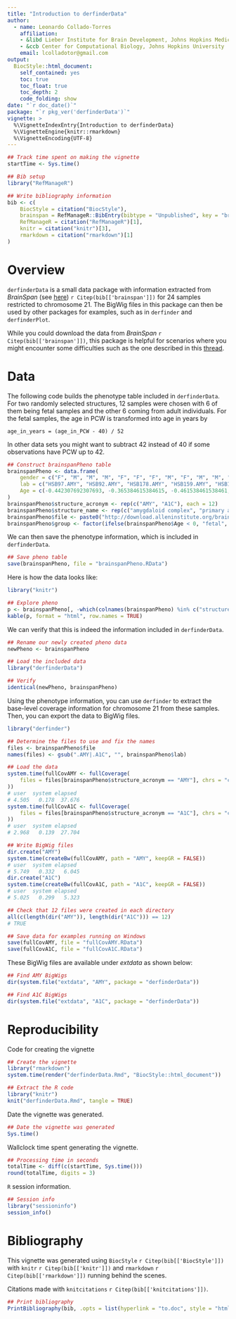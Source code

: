 ```yaml
---
title: "Introduction to derfinderData"
author: 
  - name: Leonardo Collado-Torres
    affiliation:
    - &libd Lieber Institute for Brain Development, Johns Hopkins Medical Campus
    - &ccb Center for Computational Biology, Johns Hopkins University
    email: lcolladotor@gmail.com
output: 
  BiocStyle::html_document:
    self_contained: yes
    toc: true
    toc_float: true
    toc_depth: 2
    code_folding: show
date: "`r doc_date()`"
package: "`r pkg_ver('derfinderData')`"
vignette: >
  %\VignetteIndexEntry{Introduction to derfinderData}
  %\VignetteEngine{knitr::rmarkdown}
  %\VignetteEncoding{UTF-8}  
---
```


```r
## Track time spent on making the vignette
startTime <- Sys.time()

## Bib setup
library("RefManageR")

## Write bibliography information
bib <- c(
    BiocStyle = citation("BiocStyle"),
    brainspan = RefManageR::BibEntry(bibtype = "Unpublished", key = "brainspan", title = "Atlas of the Developing Human Brain [Internet]. Funded by ARRA Awards 1RC2MH089921-01, 1RC2MH090047-01, and 1RC2MH089929-01.", author = "BrainSpan", year = 2011, url = "http://developinghumanbrain.org"),
    RefManageR = citation("RefManageR")[1],
    knitr = citation("knitr")[3],
    rmarkdown = citation("rmarkdown")[1]
)
```


# Overview

`derfinderData` is a small data package with information extracted from _BrainSpan_ (see [here](http://download.alleninstitute.org/brainspan/MRF_BigWig_Gencode_v10/bigwig/)) `r Citep(bib[['brainspan']])` for 24 samples restricted to chromosome 21. The BigWig files in this package can then be used by other packages for examples, such as in `derfinder` and `derfinderPlot`. 

While you could download the data from _BrainSpan_ `r Citep(bib[['brainspan']])`, this package is helpful for scenarios where you might encounter some difficulties such as the one described in this [thread](https://stat.ethz.ch/pipermail/bioc-devel/2014-September/006329.html).


# Data

The following code builds the phenotype table included in `derfinderData`. For two randomly selected structures, 12 samples were chosen with 6 of them being fetal samples and the other 6 coming from adult individuals. For the fetal samples, the age in PCW is transformed into age in years by

    age_in_years = (age_in_PCW - 40) / 52

In other data sets you might want to subtract 42 instead of 40 if some observations have PCW up to 42.

```r
## Construct brainspanPheno table
brainspanPheno <- data.frame(
    gender = c("F", "M", "M", "M", "F", "F", "F", "M", "F", "M", "M", "F", "M", "M", "M", "M", "F", "F", "F", "M", "F", "M", "M", "F"),
    lab = c("HSB97.AMY", "HSB92.AMY", "HSB178.AMY", "HSB159.AMY", "HSB153.AMY", "HSB113.AMY", "HSB130.AMY", "HSB136.AMY", "HSB126.AMY", "HSB145.AMY", "HSB123.AMY", "HSB135.AMY", "HSB114.A1C", "HSB103.A1C", "HSB178.A1C", "HSB154.A1C", "HSB150.A1C", "HSB149.A1C", "HSB130.A1C", "HSB136.A1C", "HSB126.A1C", "HSB145.A1C", "HSB123.A1C", "HSB135.A1C"),
    Age = c(-0.442307692307693, -0.365384615384615, -0.461538461538461, -0.307692307692308, -0.538461538461539, -0.538461538461539, 21, 23, 30, 36, 37, 40, -0.519230769230769, -0.519230769230769, -0.461538461538461, -0.461538461538461, -0.538461538461539, -0.519230769230769, 21, 23, 30, 36, 37, 40)
)
brainspanPheno$structure_acronym <- rep(c("AMY", "A1C"), each = 12)
brainspanPheno$structure_name <- rep(c("amygdaloid complex", "primary auditory cortex (core)"), each = 12)
brainspanPheno$file <- paste0("http://download.alleninstitute.org/brainspan/MRF_BigWig_Gencode_v10/bigwig/", brainspanPheno$lab, ".bw")
brainspanPheno$group <- factor(ifelse(brainspanPheno$Age < 0, "fetal", "adult"), levels = c("fetal", "adult"))
```

We can then save the phenotype information, which is included in `derfinderData`.

```r
## Save pheno table
save(brainspanPheno, file = "brainspanPheno.RData")
```

Here is how the data looks like:

```r
library("knitr")

## Explore pheno
p <- brainspanPheno[, -which(colnames(brainspanPheno) %in% c("structure_acronym", "structure_name", "file"))]
kable(p, format = "html", row.names = TRUE)
```

We can verify that this is indeed the information included in `derfinderData`.


```r
## Rename our newly created pheno data
newPheno <- brainspanPheno

## Load the included data
library("derfinderData")

## Verify
identical(newPheno, brainspanPheno)
```

Using the phenotype information, you can use `derfinder` to extract the base-level coverage information for chromosome 21 from these samples. Then, you can export the data to BigWig files.

```r
library("derfinder")

## Determine the files to use and fix the names
files <- brainspanPheno$file
names(files) <- gsub(".AMY|.A1C", "", brainspanPheno$lab)

## Load the data
system.time(fullCovAMY <- fullCoverage(
    files = files[brainspanPheno$structure_acronym == "AMY"], chrs = "chr21"
))
# user  system elapsed
# 4.505   0.178  37.676
system.time(fullCovA1C <- fullCoverage(
    files = files[brainspanPheno$structure_acronym == "A1C"], chrs = "chr21"
))
# user  system elapsed
# 2.968   0.139  27.704

## Write BigWig files
dir.create("AMY")
system.time(createBw(fullCovAMY, path = "AMY", keepGR = FALSE))
# user  system elapsed
# 5.749   0.332   6.045
dir.create("A1C")
system.time(createBw(fullCovA1C, path = "A1C", keepGR = FALSE))
# user  system elapsed
# 5.025   0.299   5.323

## Check that 12 files were created in each directory
all(c(length(dir("AMY")), length(dir("A1C"))) == 12)
# TRUE

## Save data for examples running on Windows
save(fullCovAMY, file = "fullCovAMY.RData")
save(fullCovA1C, file = "fullCovA1C.RData")
```

These BigWig files are available under _extdata_ as shown below:

```r
## Find AMY BigWigs
dir(system.file("extdata", "AMY", package = "derfinderData"))

## Find A1C BigWigs
dir(system.file("extdata", "A1C", package = "derfinderData"))
```




# Reproducibility

Code for creating the vignette

```r
## Create the vignette
library("rmarkdown")
system.time(render("derfinderData.Rmd", "BiocStyle::html_document"))

## Extract the R code
library("knitr")
knit("derfinderData.Rmd", tangle = TRUE)
```

Date the vignette was generated.

```r
## Date the vignette was generated
Sys.time()
```

Wallclock time spent generating the vignette.

```r
## Processing time in seconds
totalTime <- diff(c(startTime, Sys.time()))
round(totalTime, digits = 3)
```

`R` session information.

```r
## Session info
library("sessioninfo")
session_info()
```

# Bibliography

This vignette was generated using `BiocStyle` `r Citep(bib[['BiocStyle']])`
with `knitr` `r Citep(bib[['knitr']])` and `rmarkdown` `r Citep(bib[['rmarkdown']])` running behind the scenes.

Citations made with `knitcitations` `r Citep(bib[['knitcitations']])`.

```r
## Print bibliography
PrintBibliography(bib, .opts = list(hyperlink = "to.doc", style = "html"))
```
